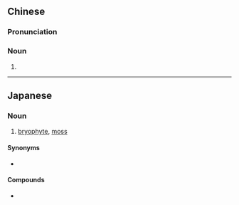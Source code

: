 {{also|藓苔}}
==Chinese==
{{zh-forms|s=藓苔}}

===Pronunciation===
{{zh-pron
|m=xiǎntái
|c=sin2 toi4
|cat=n
}}

===Noun===
{{zh-noun}}

# {{zh-synonym|苔蘚}}

----

==Japanese==
{{ja-kanjitab}}

===Noun===
{{ja-noun|せんたい}}

# [[bryophyte]], [[moss]]

====Synonyms====
* {{ja-r|苔|こけ}}

====Compounds====
* {{ja-r|蘚苔学|せんたいがく|gloss=bryology}}